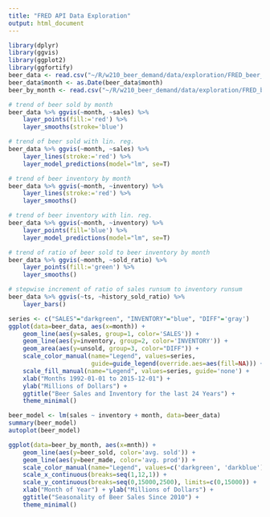 ```yaml
---
title: "FRED API Data Exploration"
output: html_document
---
```


```r
library(dplyr)
library(ggvis)
library(ggplot2)
library(ggfortify)
beer_data <- read.csv("~/R/w210_beer_demand/data/exploration/FRED_beer_inventory_sales.csv")
beer_data$month <- as.Date(beer_data$month)
beer_by_month <- read.csv("~/R/w210_beer_demand/data/exploration/FRED_beer_by_month.csv")
```


```r
# trend of beer sold by month
beer_data %>% ggvis(~month, ~sales) %>% 
    layer_points(fill:='red') %>% 
    layer_smooths(stroke='blue')

# trend of beer sold with lin. reg.
beer_data %>% ggvis(~month, ~sales) %>% 
    layer_lines(stroke:='red') %>% 
    layer_model_predictions(model="lm", se=T)

# trend of beer inventory by month 
beer_data %>% ggvis(~month, ~inventory) %>% 
    layer_lines(stroke:='red') %>% 
    layer_smooths()

# trend of beer inventory with lin. reg.
beer_data %>% ggvis(~month, ~inventory) %>% 
    layer_points(fill='blue') %>% 
    layer_model_predictions(model="lm", se=T)

# trend of ratio of beer sold to beer inventory by month
beer_data %>% ggvis(~month, ~sold_ratio) %>% 
    layer_points(fill:='green') %>% 
    layer_smooths()

# stepwise increment of ratio of sales runsum to inventory runsum
beer_data %>% ggvis(~ts, ~history_sold_ratio) %>%
    layer_bars()
```


```r
series <- c("SALES"="darkgreen", "INVENTORY"="blue", "DIFF"='gray')
ggplot(data=beer_data, aes(x=month)) + 
    geom_line(aes(y=sales, group=1, color='SALES')) +
    geom_line(aes(y=inventory, group=2, color='INVENTORY')) + 
    geom_area(aes(y=unsold, group=3, color="DIFF")) + 
    scale_color_manual(name="Legend", values=series, 
                       guide=guide_legend(override.aes=aes(fill=NA))) +
    scale_fill_manual(name="Legend", values=series, guide='none') +
    xlab("Months 1992-01-01 to 2015-12-01") + 
    ylab("Millions of Dollars") + 
    ggtitle("Beer Sales and Inventory for the last 24 Years") +
    theme_minimal()
```


```r
beer_model <- lm(sales ~ inventory + month, data=beer_data)
summary(beer_model)
autoplot(beer_model)
```

```r
ggplot(data=beer_by_month, aes(x=mnth)) + 
    geom_line(aes(y=beer_sold, color='avg. sold')) +
    geom_line(aes(y=beer_made, color='avg. prod')) + 
    scale_color_manual(name="Legend", values=c('darkgreen', 'darkblue')) + 
    scale_x_continuous(breaks=seq(1,12,1)) + 
    scale_y_continuous(breaks=seq(0,15000,2500), limits=c(0,15000)) + 
    xlab("Month of Year") + ylab("Millions of Dollars") + 
    ggtitle("Seasonality of Beer Sales Since 2010") +
    theme_minimal()
```


